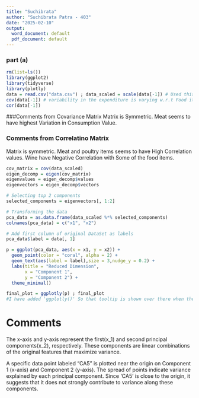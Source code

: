 ---
title: "Suchibrata"
author: "Suchibrata Patra - 403"
date: "2025-02-10"
output:
  word_document: default
  pdf_document: default
---

### part (a)
```{r}
rm(list=ls())
library(ggplot2)
library(tidyverse)
library(plotly)
data = read.csv("data.csv") ; data_scaled = scale(data[-1]) # Used this to 
cov(data[-1]) # variability in the expenditure is varying w.r.t Food items
cor(data[-1])
```

###Comments from Covariance Matrix
Matrix is Symmetric.
Meat seems to have highest Variation in Consumption Value.

### Comments from Correlatino Matrix
Matrix is symmetric.
Meat and poultry items seems to have High Correlation values.
Wine have Negative Correlation with Some of the food items.



```{r}

cov_matrix = cov(data_scaled)
eigen_decomp = eigen(cov_matrix)
eigenvalues = eigen_decomp$values
eigenvectors = eigen_decomp$vectors

# Selecting top 2 components
selected_components = eigenvectors[, 1:2]

# Transforming the data
pca_data = as.data.frame(data_scaled %*% selected_components)
colnames(pca_data) = c("x1", "x2")

# Add first column of original DataSet as labels
pca_data$label = data[, 1]

p = ggplot(pca_data, aes(x = x1, y = x2)) +
  geom_point(color = "coral", alpha = 2) +
  geom_text(aes(label = label),size = 3,nudge_y = 0.2) +
  labs(title = "Reduced Dimension",
       x = "Component 1",
       y = "Component 2") +
  theme_minimal()

final_plot = ggplotly(p) ; final_plot
#I have added 'ggplotly()' So that tooltip is shown over there when the points are hovered.

```


# Comments 

The x-axis and y-axis represent the first(x_1) and second principal components(x_2), respectively.
These components are linear combinations of the original features that maximize variance.

A specific data point labeled "CA5" is plotted near the origin on Component 1 (x-axis) and Component 2 (y-axis).
The spread of points indicate variance explained by each principal component.
Since 'CA5' is close to the origin, it suggests that it does not strongly contribute to variance along these components.



